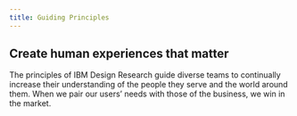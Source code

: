 ```yaml
---
title: Guiding Principles
---
```


## Create human experiences that matter

The principles of IBM Design Research guide diverse teams to continually increase their understanding of the people they serve and the world around them. When we pair our users’ needs with those of the business, we win in the market.
